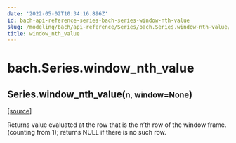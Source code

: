 ```yaml
---
date: '2022-05-02T10:34:16.896Z'
id: bach-api-reference-series-bach-series-window-nth-value
slug: /modeling/bach/api-reference/Series/bach.Series.window-nth-value/
title: window_nth_value
---
```


# bach.Series.window_nth_value

<div class="method">

<h2 class="signature-method"><span class="additional-name">Series.</span><span class="name">window_nth_value(</span><small class="parameter-list"><span class="parameter" id="n">n</span>, <span class="parameter" id="window">window=None</span></small>)</h2>


&#8203;<span class="view-source">[[source]](https://github.com/objectiv/objectiv-analytics/blob/main/bach/bach/series/series.py)</span>

<div class="content">

Returns value evaluated at the row that is the n’th row of the window frame.
(counting from 1); returns NULL if there is no such row.


</div>

</div>
